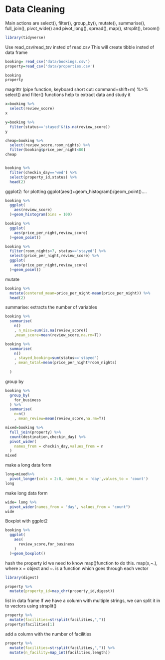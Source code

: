# Data Cleaning
Main actions are select(), filter(), group_by(), mutate(), summarise(),
full_join(), pivot_wide() and pivot_long(), spread(), map(), strsplit(), broom()

```r
library(tidyverse)
```

Use read_csv/read_tsv insted of read.csv
This will create tibble insted of data frame

```r
booking= read_csv('data/bookings.csv')
property=read_csv('data/properties.csv')

booking
property
```

magrittr (pipe function, keyboard short cut: command+shift+m)
%>% 
select() and filter() functions help to extract data and study it

```r
x=booking %>% 
  select(review_score)
x  

y=booking %>% 
  filter(status=='stayed'&!is.na(review_score))
y

cheap=booking %>% 
  select(review_score,room_nights) %>% 
  filter(booking$price_per_night<80)
cheap


booking %>% 
  filter(checkin_day=='wed') %>% 
  select(property_id,status) %>% 
  head(2)
```

ggplot2: for plotting
ggplot(aes()+geom_histogram()/geom_point()....

```r
booking %>% 
  ggplot(
    aes(review_score)
  )+geom_histogram(bins = 100)

booking %>% 
  ggplot(
    aes(price_per_night,review_score)
  )+geom_point()

booking %>% 
  filter(room_nights>7, status=='stayed') %>% 
  select(price_per_night,review_score) %>% 
  ggplot(
    aes(price_per_night,review_score)
  )+geom_point()
```

mutate

```r
booking %>% 
  mutate(centered_mean=price_per_night-mean(price_per_night)) %>% 
  head(2)
```

summarise: extracts the number of variables

```r
booking %>% 
  summarise(
    n()
    , n_miss=sum(is.na(review_score))
    ,mean_score=mean(review_score,na.rm=T))

booking %>% 
  summarise(
    n()
    , stayed_booking=sum(status=='stayed')
    , mean_total=mean(price_per_night*room_nights)                   
    
  )
```

group by

```r
booking %>% 
  group_by(
    for_business
  ) %>% 
  summarise(
    n=n()
    , mean_review=mean(review_score,na.rm=T))

mixed=booking %>% 
  full_join(property) %>% 
  count(destination,checkin_day) %>% 
  pivot_wider(
    names_from = checkin_day,values_from = n
  )
mixed 
```

make a long data form

```r
long=mixed%>%
  pivot_longer(cols = 2:8, names_to = 'day',values_to = 'count')
long
```

make long data form

```r
wide= long %>% 
  pivot_wider(names_from = "day", values_from = "count")
wide
```

Boxplot with ggplot2

```r
booking %>% 
  ggplot(
    aes(
      review_score,for_business
    )
  )+geom_boxplot()
```

hash the property id
we need to know map()function to do this. map(x,~.), where x = object and ~. is a function which goes through each vector

```r
library(digest)

property %>% 
  mutate(property_id=map_chr(property_id,digest))
```

list in data frame
If we have a column with multiple strings, we can split it in to vectors using strsplit()

```r
property %>% 
  mutate(facilities=strsplit(facilities,","))
property$facilities[1]
```

add a column with the number of facilities

```r
property %>%
  mutate(facilities=strsplit(facilities,",")) %>% 
  mutate(n_facility=map_int(facilities,length))
```

